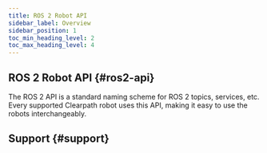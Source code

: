 ```yaml
---
title: ROS 2 Robot API
sidebar_label: Overview
sidebar_position: 1
toc_min_heading_level: 2
toc_max_heading_level: 4
---
```



## ROS 2 Robot API {#ros2-api}

The ROS 2 API is a standard naming scheme for ROS 2 topics, services, etc. Every supported Clearpath
robot uses this API, making it easy to use the robots interchangeably.



## Support {#support}

<Support />
